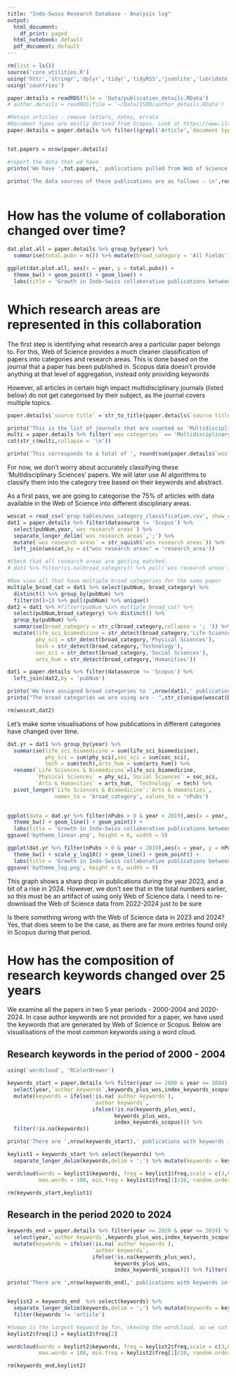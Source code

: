 ```yaml
---
title: "Indo-Swiss Research Database - Analysis log"
output:
  html_document:
    df_print: paged
  html_notebook: default
  pdf_document: default
---
```



```r
rm(list = ls())
source('core_utilities.R')
using('httr','stringr','dplyr','tidyr','tidyRSS','jsonlite','lubridate','ggplot2','readxl','readr','purrr','knitr','tibble')
using('countries')

paper.details = readRDS(file = 'Data/publication_details.RData')
# author.details = readRDS(file = '~/Data/ISRD/author_details.RData')

#Retain articles - remove letters, notes, errata
#Document types are mostly derived from Scopus. Look at https://www.ilovephd.com/list-of-document-types-covered-in-scopus/ - for details of what they refer to
paper.details = paper.details %>% filter((grepl('Article',`document type`) | `document type` %in% c('Book','Book chapter', 'Conference paper','Data paper','Editorial Material; Book Chapter','Proceedings Paper', 'Review', 'Short survey')) & !grepl('Retract', `document type`))


tot.papers = nrow(paper.details)

#report the data that we have
printo('We have ',tot.papers,' publications pulled from Web of Science and Scopus in our analysis.')

printo('The data sources of these publications are as follows - \n',round(sum(paper.details$datasource == 'Both')/tot.papers*100),"% available in both databases,\n",round(sum(paper.details$datasource == 'Scopus')/tot.papers*100),"% available only from Scopus,\n",round(sum(paper.details$datasource == 'WoS')/tot.papers*100),"% available only from Web of Science.\n")



```


# How has the volume of collaboration changed over time?

```r

dat.plot.all = paper.details %>% group_by(year) %>%
  summarise(total.pubs = n()) %>% mutate(broad_category = 'All Fields') %>% filter(year <= 2024)

ggplot(dat.plot.all, aes(x = year, y = total.pubs)) +
  theme_bw() + geom_point() + geom_line() +
  labs(title = 'Growth in Indo-Swiss collaborative publications between 2000 and 2024',subtitle = 'Across all research fields', x = 'Year', y = 'Number of Publications')

```



# Which research areas are represented in this collaboration

The first step is identifying what research area a particular paper belongs to. For this, Web of Science provides a much cleaner classification of papers into categories and research areas. This is done based on the journal that a paper has been published in. Scopus data doesn't provide anything at that level of aggregation, instead only providing keywords

However, all articles in certain high impact multidisciplinary journals (listed below) do not get categorised by their subject, as the journal covers multiple topics.

```r

paper.details$`source title` = str_to_title(paper.details$`source title`)

printo("This is the list of journals that are counted as 'Multidisciplinary Sciences' according to the Web of Science classification")
multi = paper.details %>% filter(`wos categories` == 'Multidisciplinary Sciences') %>% select(`source title`) %>% pull() %>% str_to_title() %>% unique()  %>% sort()
cat(str_c(multi,collapse = '\n'))

printo('This corresponds to a total of ', round(sum(paper.details$`wos categories` == 'Multidisciplinary Sciences', na.rm= T)/tot.papers*100),"% of the papers in our database")

```

For now, we don't worry about accurately classifying these 'Multidisciplinary Sciences' papers. We will later use AI algorithms to classify them into the category tree based on their keywords and abstract.

As a first pass, we are going to categorise the 75% of articles with data available in the Web of Science into different disciplinary areas.

```r

woscat = read_csv('prep-tables/wos_category_classification.csv', show_col_types = F)
dat1 = paper.details %>% filter(datasource != 'Scopus') %>% 
  select(pubNum,year,`wos research areas`) %>%
  separate_longer_delim(`wos research areas`,';') %>%
  mutate(`wos research areas` = str_squish(`wos research areas`)) %>%
  left_join(woscat,by = c("wos research areas" = 'research_area'))

#Check that all research areas are getting matched.
# dat1 %>% filter(is.na(broad_category)) %>% pull(`wos research areas`) %>% unique()

#Now view all that have multiple broad categories for the same paper
multiple_broad_cat = dat1 %>% select(pubNum, broad_category) %>% 
  distinct() %>% group_by(pubNum) %>%
  filter(n()>1) %>% pull(pubNum) %>% unique()
dat2 = dat1 %>% #filter(pubNum %in% multiple_broad_cat) %>% 
  select(pubNum,broad_category) %>% distinct() %>%
  group_by(pubNum) %>% 
  summarise(broad_category = str_c(broad_category,collapse = '; ')) %>%
  mutate(life_sci_biomedicine = str_detect(broad_category,'Life Sciences'),
         phy_sci = str_detect(broad_category,'Physical Sciences'),
         tech = str_detect(broad_category,'Technology'),
         soc_sci = str_detect(broad_category,'Social Sciences'),
         arts_hum = str_detect(broad_category,'Humanities'))

dat1 = paper.details %>% filter(datasource != 'Scopus') %>%
  left_join(dat2,by = 'pubNum')

printo('We have assigned broad categories to ',nrow(dat1),' publications based on the Web of Science categorisation.') 
printo("The broad categories we are using are - ",str_c(unique(woscat$broad_category),collapse = ', '),". These have been provided by the Web of Science, from the ", length(unique(woscat$research_area)), " research areas represented in their database.")

rm(woscat,dat2)

```

Let's make some visualisations of how publications in different categories have changed over time.

```r

dat.yr = dat1 %>% group_by(year) %>%
  summarise(life_sci_biomedicine = sum(life_sci_biomedicine),
            phy_sci = sum(phy_sci),soc_sci = sum(soc_sci),
            tech = sum(tech),arts_hum = sum(arts_hum)) %>%
  rename(`Life Sciences & Biomedicine`=life_sci_biomedicine,
         `Physical Sciences` = phy_sci,`Social Sciences` = soc_sci,
         `Arts & Humanities` = arts_hum, `Technology` = tech) %>%
  pivot_longer(`Life Sciences & Biomedicine`:`Arts & Humanities`,
               names_to = 'broad_category', values_to = 'nPubs')
  

ggplot(data = dat.yr %>% filter(nPubs > 0 & year < 2019),aes(x = year, y = nPubs, color = broad_category)) +
  theme_bw() + geom_line() + geom_point() +
  labs(title = 'Growth in Indo-Swiss collaborative publications between 2000 and 2019', x = 'Year', y = 'Number of Publications')
ggsave('bytheme_linear.png', height = 6, width = 9)

ggplot(dat.yr %>% filter(nPubs > 0 & year < 2019),aes(x = year, y = nPubs, color = broad_category)) +
  theme_bw() + scale_y_log10() + geom_line() + geom_point() +
  labs(title = 'Growth in Indo-Swiss collaborative publications between 2000 and 2019', x = 'Year', y = 'Number of Publications (log transformed)')
ggsave('bytheme_log.png', height = 6, width = 9)

```

This graph shows a sharp drop in publications during the year 2023, and a bit of a rise in 2024. However, we don't see that in the total numbers earlier, so this must be an artifact of using only Web of Science data. I need to re-download the Web of Science data from 2022-2024 just to be sure

<!-- Is it an effect of the pandemic? [Kim 2024](https://www.escienceediting.org/journal/view.php?number=340) found a marked increase in publications during 2020 and 2021, with a decline after. -->

Is there something wrong with the Web of Science data in 2023 and 2024? Yes, that does seem to be the case, as there are far more entries found only in Scopus during that period. 

# How has the composition of research keywords changed over 25 years

We examine all the papers in two 5 year periods - 2000-2004 and 2020-2024. In case author keywords are not provided for a paper, we have used the keywords that are generated by Web of Science or Scopus. Below are visualisations of the most common keywords using a word cloud.

## Research keywords in the period of 2000 - 2004

```r
using('wordcloud', 'RColorBrewer')

keywords_start = paper.details %>% filter(year >= 2000 & year <= 2004) %>%
  select(year,`author keywords`,keywords_plus_wos,index_keywords_scopus) %>%
  mutate(keywords = ifelse(!is.na(`author keywords`), 
                           `author keywords`,
                           ifelse(!is.na(keywords_plus_wos), 
                                  keywords_plus_wos,
                                  index_keywords_scopus))) %>%
  filter(!is.na(keywords))

printo('There are ',nrow(keywords_start),' publications with keywords in the 5 year period between 2000 and 2004')

keylist1 = keywords_start %>% select(keywords) %>%
  separate_longer_delim(keywords,delim = ';') %>% mutate(keywords = keywords %>% str_squish() %>% str_to_lower()) %>% group_by(keywords) %>% summarise(freq = n()) %>% arrange(desc(freq))

wordcloud(words = keylist1$keywords, freq = keylist1$freq,scale = c(3,0.5),
          max.words = 100, min.freq = keylist1$freq[1]/20, random.order = FALSE, rot.per = 0.35,         colors = brewer.pal(8, "Dark2"))

rm(keywords_start,keylist1)

```

## Research in the period 2020 to 2024


```r

keywords_end = paper.details %>% filter(year >= 2020 & year <= 2024) %>%
  select(year,`author keywords`,keywords_plus_wos,index_keywords_scopus) %>%
  mutate(keywords = ifelse(!is.na(`author keywords`), 
                           `author keywords`,
                           ifelse(!is.na(keywords_plus_wos), 
                                  keywords_plus_wos,
                                  index_keywords_scopus))) %>% filter(!is.na(keywords))

printo('There are ',nrow(keywords_end),' publications with keywords in the 5 year period between 2020 and 2024')


keylist2 = keywords_end  %>% select(keywords) %>%
  separate_longer_delim(keywords,delim = ';') %>% mutate(keywords = keywords %>% str_squish() %>% str_to_lower() %>% str_replace('^humans','human')) %>% group_by(keywords) %>% summarise(freq = (n())) %>% arrange(desc(freq)) %>%
  filter(keywords != 'article')

#human is the largest keyword by far, skewing the wordcloud, so we cut it down
keylist2$freq[1] = keylist2$freq[2]

wordcloud(words = keylist2$keywords, freq = keylist2$freq,scale = c(3,0.5),
          max.words = 100, min.freq = keylist2$freq[1]/20, random.order = FALSE, rot.per = 0.35,         colors = brewer.pal(8, "Dark2"))

rm(keywords_end,keylist2)

```


